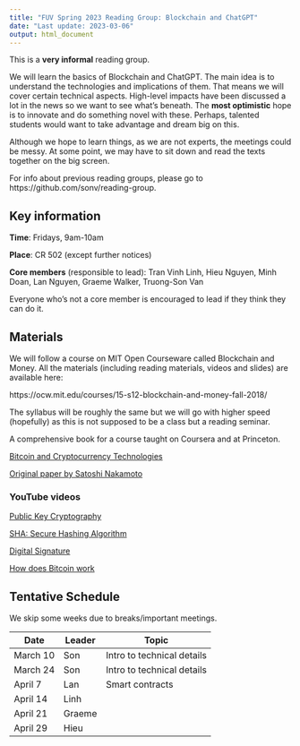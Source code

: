 ```yaml
---
title: "FUV Spring 2023 Reading Group: Blockchain and ChatGPT"
date: "Last update: 2023-03-06"
output: html_document
---
```



This is a **very informal** reading group.

We will learn the basics of Blockchain and ChatGPT.
The main idea is to understand the technologies and implications of them.
That means we will cover certain technical aspects.
High-level impacts have been discussed a lot in the news so we want to see what's
beneath.
The **most optimistic** hope is to innovate and do something novel with these.
Perhaps, talented students would want to take advantage and dream big on this.

Although we hope to learn things, as we are not experts, the meetings could be
messy. At some point, we may have to sit down and read the texts together on the big screen.

For info about previous reading groups, please go to https://github.com/sonv/reading-group.

## Key information

**Time**: Fridays, 9am-10am

**Place**: CR 502 (except further notices)

**Core members** (responsible to lead):  Tran Vinh Linh, Hieu Nguyen, Minh Doan, Lan Nguyen, Graeme Walker, Truong-Son Van

Everyone who's not a core member is encouraged to lead if they think they can 
do it.


## Materials

We will follow a course on MIT Open Courseware called Blockchain and Money.
All the materials (including reading materials, videos and slides) are available here:

https://ocw.mit.edu/courses/15-s12-blockchain-and-money-fall-2018/

The syllabus will be roughly the same but we will go with higher speed (hopefully)
as this is not supposed to be a class but a reading seminar.

A comprehensive book for a course taught on Coursera and at Princeton.

[Bitcoin and Cryptocurrency Technologies](https://bitcoinbook.cs.princeton.edu/)

[Original paper by Satoshi Nakamoto](https://bitcoin.org/bitcoin.pdf)

### YouTube videos

[Public Key Cryptography](https://youtu.be/GSIDS_lvRv4)

[SHA: Secure Hashing Algorithm](https://youtu.be/DMtFhACPnTY)

[Digital Signature](https://youtu.be/s22eJ1eVLTU)

[How does Bitcoin work](https://youtu.be/bBC-nXj3Ng4)


## Tentative Schedule

We skip some weeks due to breaks/important meetings.

| Date     | Leader | Topic                      |
| -------- | ------ | -------------------------- |
| March 10 | Son    | Intro to technical details |
| March 24 | Son    | Intro to technical details |
| April 7  | Lan    | Smart contracts            |
| April 14 | Linh   |                            |
| April 21 | Graeme |                            |
| April 29 | Hieu   |                            |

